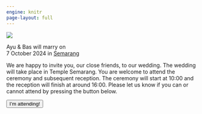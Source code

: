 ```yaml
---
engine: knitr
page-layout: full
---
```


::: {.justify}

![](./img/IMG_5104.JPEG)

[Ayu & Bas will marry on<br>7 October 2024 in [Semarang](www.test.nl)]{.big-font}

[We are happy to invite you, our close friends, to our wedding. The wedding will take place in Temple Semarang. You are welcome to attend the ceremony and subsequent reception. The ceremony will start at 10:00 and the reception will finish at around 16:00. Please let us know if you can or cannot attend by pressing the button below.]{.big-para}

<button class="btn btn-lg btn-primary boxy" type="button">I'm attending!</button>

:::

